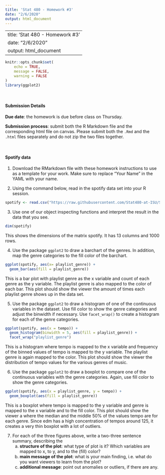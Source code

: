 ```yaml
---
title: 'Stat 480 - Homework #3'
date: "2/6/2020"
output: html_document
---
```

---
title: 'Stat 480 - Homework #3'
date: "2/6/2020"
output: html_document
---

```r
knitr::opts_chunk$set(
	echo = TRUE,
	message = FALSE,
	warning = FALSE
)
library(ggplot2)
```


<br/>

#### Submission Details

**Due date**: the homework is due before class on Thursday. 

**Submission process**: submit both the R Markdown file and the corresponding html file on canvas. Please submit both the `.Rmd` and the `.html` files separately and do not zip the two files together.

<br/>


#### Spotify data

1. Download the RMarkdown file with these homework instructions to use as a template for your work. Make sure to replace "Your Name" in the YAML with your name.  

2. Using the command below, read in the spotify data set into your R session. 

```r
spotify <- read.csv("https://raw.githubusercontent.com/Stat480-at-ISU/Stat480-at-ISU.github.io/master/homework/data/spotify.csv")
```

3. Use one of our object inspecting functions and interpret the result in the data that you see.

```r
dim(spotify)
```

This shows the dimensions of the matrix spotify. It has 13 columns and 1000 rows.


4. Use the package `ggplot2` to draw a barchart of the genres. In addition, map the genre categories to the fill color of the barchart.

```r
ggplot(spotify, aes(x= playlist_genre)) + 
  geom_bar(aes(fill = playlist_genre))
```

This is a bar plot with playlist genre as the x variable and count of each genre as the y variable. The playlist genre is also mapped to the color of each bar. This plot should show the viewer the amount of times each playlist genre shows up in the data set.


5. Use the package `ggplot2` to draw a histogram of one of the continuous variables in the dataset. Use fill color to show the genre categories and adjust the binwidth if necessary. Use `facet_wrap()` to create a histogram for each of the genre categories.

```r
ggplot(spotify, aes(x = tempo)) + 
  geom_histogram(binwidth = 5, aes(fill = playlist_genre)) + 
  facet_wrap("playlist_genre")
```

This is a histogram where tempo is mapped to the x variable and frequency of the binned values of tempo is mapped to the y variable. The playlist genre is again mapped to the color. This plot should show the viewer the distribution of tempo values for the various genres of music.


6. Use the package `ggplot2` to draw a boxplot to compare one of the continuous variables with the genre categories. Again, use fill color to show the genre categories.

```r
ggplot(spotify, aes(x = playlist_genre, y = tempo)) +
  geom_boxplot(aes(fill = playlist_genre))
```

This is a boxplot where tempo is mapped to the y variable and genre is mapped to the x variable and to the fill color. This plot should show the viewer a where the median and the middle 50% of the values tempo are for each genre. Since edm has a high concentration of tempos around 125, it creates a very thin boxplot with a lot of outliers.


7. For each of the three figures above, write a two-three sentence summary, describing the
    a. **structure of the plot**: what type of plot is it? Which variables are mapped to x, to y, and to the (fill) color?
    b. **main message of the plot**: what is your main finding, i.e. what do you want viewers to learn from the plot?
    c. **additional message**: point out anomalies or outliers, if there are any. 

